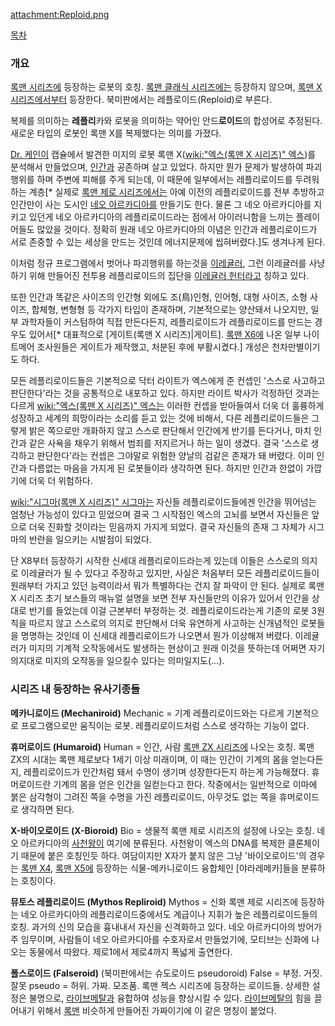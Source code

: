 {{{+1 レプリロイド / Reploid}}}

attachment:Reploid.png

[[목차]]
=== 개요 ===
[[록맨 시리즈]]에 등장하는 로봇의 호칭. [[록맨 클래식 시리즈]]에는 등장하지 않으며, [[록맨 X 시리즈]]에서부터 등장한다. 북미판에서는 레플로이드(Reploid)로 부른다.

복제를 의미하는 '''레플리'''카와 로봇을 의미하는 약어인 안드'''로이드'''의 합성어로 추정된다. 새로운 타입의 로봇인 록맨 X를 복제했다는 의미를 가졌다.

[[Dr. 케인]]이 캡슐에서 발견한 미지의 로봇 록맨 X([[wiki:"엑스(록맨 X 시리즈)" 엑스]])를 분석해서 만들었으며, [[인간]]과 공존하며 살고 있었다. 하지만 뭔가 문제가 발생하여 파괴행위를 하며 주변에 피해를 주게 되는데, 이 때문에 일부에서는 레플리로이드를 두려워 하는 계층[* 실제로 [[록맨 제로 시리즈]]에서는 아예 이전의 레플리로이드를 전부 추방하고 인간만이 사는 도시인 [[네오 아르카디아]]를 만들기도 한다. 물론 그 네오 아르카디아를 지키고 있던게 네오 아르카디아의 레플리로이드라는 점에서 아이러니함을 느끼는 플레이어들도 많았을 것이다. 정확히 원래 네오 아르카디아의 이념은 인간과 레플리로이드가 서로 존중할 수 있는 세상을 만드는 것인데 에너지문제에 씹혀버렸다.]도 생겨나게 된다.

이처럼 정규 프로그램에서 벗어나 파괴행위를 하는것을 [[이레귤러]], 그런 이레귤러를 사냥하기 위해 만들어진 전투용 레플리로이드의 집단을 [[이레귤러 헌터]]라고 칭하고 있다.

또한 인간과 똑같은 사이즈의 인간형 외에도 조(鳥)인형, 인어형, 대형 사이즈, 소형 사이즈, 합체형, 변형형 등 각가지 타입이 존재하며, 기본적으로는 양산돼서 나오지만, 일부 과학자들이 커스텀하여 직접 만든다든지, 레플리로이드가 레플리로이드를 만드는 경우도 있어서[* 대표적으로 [게이트(록맨 X 시리즈)|게이트]. [[록맨 X6]]에 나온 일부 나이트메어 조사원들은 게이트가 제작했고, 처분된 후에 부활시켰다.] 개성은 천차만별이기도 하다.

모든 레플리로이드들은 기본적으로 닥터 라이트가 엑스에게 준 컨셉인 '스스로 사고하고 판단한다'라는 것을 공통적으로 내포하고 있다. 하지만 라이트 박사가 걱정하던 것과는 다르게 [[wiki:"엑스(록맨 X 시리즈)" 엑스]]는 이러한 컨셉을 받아들여서 더욱 더 훌륭하게 성장하고 세계의 희망이라는 소리를 듣고 있는 것에 비해서, 다른 레플리로이드들은 그렇게 밝은 쪽으로만 개화하지 않고 스스로 판단해서 인간에게 반기를 든다거나, 마치 인간과 같은 사욕을 채우기 위해서 범죄를 저지르거나 하는 일이 생겼다. 결국 '스스로 생각하고 판단한다'라는 컨셉은 그야말로 위험한 양날의 검같은 존재가 돼 버렸다. 이미 인간과 다름없는 마음을 가지게 된 로봇들이라 생각하면 된다. 하지만 인간과 한없이 가깝기에 더욱 더 위험하다.

[[wiki:"시그마(록맨 X 시리즈)" 시그마]]는 자신들 레플리로이드들에겐 인간을 뛰어넘는 엄청난 가능성이 있다고 믿었으며 결국 그 시작점인 엑스의 고뇌를 보면서 자신들은 앞으로 더욱 진화할 것이라는 믿음까지 가지게 되었다. 결국 자신들의 존재 그 자체가 시그마의 반란을 일으키는 시발점이 되었다.

단 X8부터 등장하기 시작한 신세대 레플리로이드라는게 있는데 이들은 스스로의 의지로 이레귤러가 될 수 있다고 주장하고 있지만, 사실은 처음부터 모든 레플리로이드들이 원래부터 가지고 있던 능력이라서 뭐가 특별하다는 건지 잘 파악이 안 된다. 실제로 록맨 X 시리즈 초기 보스들의 매뉴얼 설명을 보면 전부 자신들만의 이유가 있어서 인간을 상대로 반기를 들었는데 이걸 근본부터 부정하는 것. 레플리로이드라는게 기존의 로봇 3원칙을 따르지 않고 스스로의 의지로 판단해서 더욱 유연하게 사고하는 신개념적인 로봇들을 명명하는 것인데 이 신세대 레플리로이드가 나오면서 뭔가 이상해져 버렸다. 이레귤러가 미지의 기계적 오작동에서도 발생하는 현상이고 원래 이것을 뜻하는데 어쩌면 자기 의지대로 미지의 오작동을 일으킬수 있다는 의미일지도(...).

=== 시리즈 내 등장하는 유사기종들 ===
'''메카니로이드 (Mechaniroid)'''
Mechanic = 기계
레플리로이드와는 다르게 기본적으로 프로그램으로만 움직이는 로봇. 레플리로이드처럼 스스로 생각하는 기능이 없다.

'''휴머로이드 (Humaroid)'''
Human = 인간, 사람
[[록맨 ZX 시리즈]]에 나오는 호칭. 록맨 ZX의 시대는 록맨 제로보다 1세기 이상 미래이며, 이 때는 인간이 기계의 몸을 얻는다든지, 레플리로이드가 인간처럼 돼서 수명이 생기며 성장한다든지 하는게 가능해졌다. 휴머로이드란 기계의 몸을 얻은 인간을 일컫는다고 한다. 작중에서는 일반적으로 이마에 붉은 삼각형이 그려진 쪽을 수명을 가진 레플리로이드, 아무것도 없는 쪽을 휴머로이드로 생각하면 된다.

'''X-바이오로이드 (X-Bioroid)'''
Bio = 생물적
록맨 제로 시리즈의 설정에 나오는 호칭. 네오 아르카디아의 [[사천왕]]이 여기에 분류된다. 사천왕이 엑스의 DNA를 복제한 클론체이기 때문에 붙은 호칭인듯 하다. 여담이지만 X자가 붙지 않은 그냥 '바이오로이드'의 경우는 [[록맨 X4]], [[록맨 X5]]에 등장하는 식물-메카니로이드 융합체인 [야라레메카]들을 분류하는 호칭이다.

'''뮤토스 레플리로이드 (Mythos Repliroid)'''
Mythos = 신화
록맨 제로 시리즈에 등장하는 네오 아르카디아의 레플리로이드중에서도 계급이나 지휘가 높은 레플리로이드들의 호칭. 과거의 신의 모습을 흉내내서 자신을 신격화하고 있다. 네오 아르카디아의 방어가 주 임무이며, 사람들이 네오 아르카디아를 수호자로서 만들었기에, 모티브는 신화에 나오는 동물에서 따왔다. 제로1에서 제로4까지 폭넓게 출연한다.

'''폴스로이드 (Falseroid)''' (북미판에서는 슈도로이드 pseudoroid)
False = 부정. 거짓. 잘못
pseudo = 허위. 가짜. 모조품.
록맨 젝스 시리즈에 등장하는 로이드들. 상세한 설정은 불명으로, [[라이브메탈]]과 융합하여 성능을 향상시킬 수 있다. [[라이브메탈]]의 힘을 끌어내기 위해서 [[록맨]] 비슷하게 만들어진 가짜이기에 이 같은 명칭이 붙었다.
